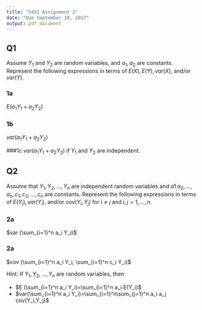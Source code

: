 ```yaml
---
title: "S431 Assignment 2"
date: "Due September 10, 2017"
output: pdf_document
---
```

## Q1 

Assume $Y_1$ and $Y_2$ are random variables, and $a_1,a_2$ are constants. Represent the following expressions in terms of $E(X), E(Y), var(X)$, and/or $var(Y)$. 

### 1a
$E(a_1Y_1+a_2Y_2)$

### 1b
$var(a_1Y_1+a_2Y_2)$

###1c
$var(a_1Y_1+a_2Y_2)$ if $Y_1$ and $Y_2$ are independent.

## Q2
Assume that $Y_1, Y_2, \dots, Y_n$ are independent random variables and $a1_, a_2, \dots, a_n, c_1, c_2, \dots, c_n$ are constants. Represent the following expressions in terms of $E(Y_i), var(Y_i)$, and/or $cov(Y_i,Y_j)$ for $i \neq j$ and $i,j=1,\dots,n$.

### 2a 
$var (\sum_{i=1}^n a_i Y_i)$

### 2a
$cov (\sum_{i=1}^n a_i Y_i, \sum_{i=1}^n c_i Y_i)$


Hint: If $Y_1, Y_2, \dots, Y_n$ are random variables, then

- $E (\sum_{i=1}^n a_i Y_i)=\sum_{i=1}^n a_i E(Y_i)$
- $var(\sum_{i=1}^n a_i Y_i)=\sum_{i=1}^n\sum_{j=1}^n a_i a_j cov(Y_i,Y_j)$
